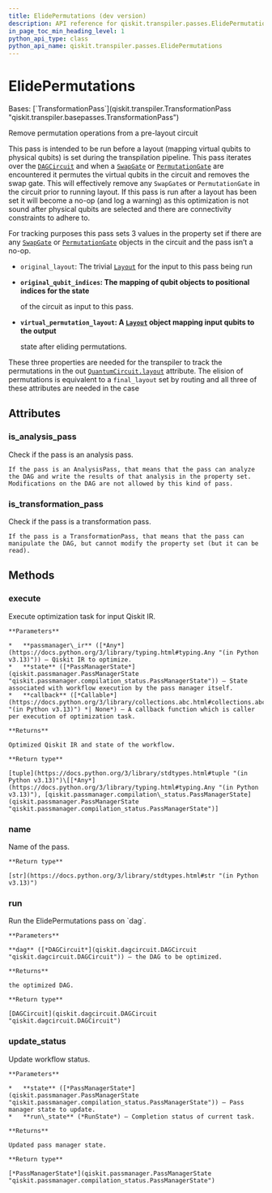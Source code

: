 ```yaml
---
title: ElidePermutations (dev version)
description: API reference for qiskit.transpiler.passes.ElidePermutations in the dev version of qiskit
in_page_toc_min_heading_level: 1
python_api_type: class
python_api_name: qiskit.transpiler.passes.ElidePermutations
---
```


# ElidePermutations

<Class id="qiskit.transpiler.passes.ElidePermutations" isDedicatedPage={true} github="https://github.com/Qiskit/qiskit/tree/stable/2.2/qiskit/transpiler/passes/optimization/elide_permutations.py#L25-L91" signature="qiskit.transpiler.passes.ElidePermutations(*args, **kwargs)" modifiers="class">
  Bases: [`TransformationPass`](qiskit.transpiler.TransformationPass "qiskit.transpiler.basepasses.TransformationPass")

  Remove permutation operations from a pre-layout circuit

  This pass is intended to be run before a layout (mapping virtual qubits to physical qubits) is set during the transpilation pipeline. This pass iterates over the [`DAGCircuit`](qiskit.dagcircuit.DAGCircuit "qiskit.dagcircuit.DAGCircuit") and when a [`SwapGate`](qiskit.circuit.library.SwapGate "qiskit.circuit.library.SwapGate") or [`PermutationGate`](qiskit.circuit.library.PermutationGate "qiskit.circuit.library.PermutationGate") are encountered it permutes the virtual qubits in the circuit and removes the swap gate. This will effectively remove any `SwapGate`s or `PermutationGate` in the circuit prior to running layout. If this pass is run after a layout has been set it will become a no-op (and log a warning) as this optimization is not sound after physical qubits are selected and there are connectivity constraints to adhere to.

  For tracking purposes this pass sets 3 values in the property set if there are any [`SwapGate`](qiskit.circuit.library.SwapGate "qiskit.circuit.library.SwapGate") or [`PermutationGate`](qiskit.circuit.library.PermutationGate "qiskit.circuit.library.PermutationGate") objects in the circuit and the pass isn’t a no-op.

  *   `original_layout`: The trivial [`Layout`](qiskit.transpiler.Layout "qiskit.transpiler.Layout") for the input to this pass being run

  *   **`original_qubit_indices`: The mapping of qubit objects to positional indices for the state**

      of the circuit as input to this pass.

  *   **`virtual_permutation_layout`: A [`Layout`](qiskit.transpiler.Layout "qiskit.transpiler.Layout") object mapping input qubits to the output**

      state after eliding permutations.

  These three properties are needed for the transpiler to track the permutations in the out [`QuantumCircuit.layout`](qiskit.circuit.QuantumCircuit#layout "qiskit.circuit.QuantumCircuit.layout") attribute. The elision of permutations is equivalent to a `final_layout` set by routing and all three of these attributes are needed in the case

  ## Attributes

  ### is\_analysis\_pass

  <Attribute id="qiskit.transpiler.passes.ElidePermutations.is_analysis_pass">
    Check if the pass is an analysis pass.

    If the pass is an AnalysisPass, that means that the pass can analyze the DAG and write the results of that analysis in the property set. Modifications on the DAG are not allowed by this kind of pass.
  </Attribute>

  ### is\_transformation\_pass

  <Attribute id="qiskit.transpiler.passes.ElidePermutations.is_transformation_pass">
    Check if the pass is a transformation pass.

    If the pass is a TransformationPass, that means that the pass can manipulate the DAG, but cannot modify the property set (but it can be read).
  </Attribute>

  ## Methods

  ### execute

  <Function id="qiskit.transpiler.passes.ElidePermutations.execute" github="https://github.com/Qiskit/qiskit/tree/stable/2.2/qiskit/transpiler/basepasses.py#L161-L180" signature="execute(passmanager_ir, state, callback=None)">
    Execute optimization task for input Qiskit IR.

    **Parameters**

    *   **passmanager\_ir** ([*Any*](https://docs.python.org/3/library/typing.html#typing.Any "(in Python v3.13)")) – Qiskit IR to optimize.
    *   **state** ([*PassManagerState*](qiskit.passmanager.PassManagerState "qiskit.passmanager.compilation_status.PassManagerState")) – State associated with workflow execution by the pass manager itself.
    *   **callback** ([*Callable*](https://docs.python.org/3/library/collections.abc.html#collections.abc.Callable "(in Python v3.13)") *| None*) – A callback function which is caller per execution of optimization task.

    **Returns**

    Optimized Qiskit IR and state of the workflow.

    **Return type**

    [tuple](https://docs.python.org/3/library/stdtypes.html#tuple "(in Python v3.13)")\[[*Any*](https://docs.python.org/3/library/typing.html#typing.Any "(in Python v3.13)"), [qiskit.passmanager.compilation\_status.PassManagerState](qiskit.passmanager.PassManagerState "qiskit.passmanager.compilation_status.PassManagerState")]
  </Function>

  ### name

  <Function id="qiskit.transpiler.passes.ElidePermutations.name" github="https://github.com/Qiskit/qiskit/tree/stable/2.2/qiskit/passmanager/base_tasks.py#L68-L70" signature="name()">
    Name of the pass.

    **Return type**

    [str](https://docs.python.org/3/library/stdtypes.html#str "(in Python v3.13)")
  </Function>

  ### run

  <Function id="qiskit.transpiler.passes.ElidePermutations.run" github="https://github.com/Qiskit/qiskit/tree/stable/2.2/qiskit/transpiler/passes/optimization/elide_permutations.py#L53-L91" signature="run(dag)">
    Run the ElidePermutations pass on `dag`.

    **Parameters**

    **dag** ([*DAGCircuit*](qiskit.dagcircuit.DAGCircuit "qiskit.dagcircuit.DAGCircuit")) – the DAG to be optimized.

    **Returns**

    the optimized DAG.

    **Return type**

    [DAGCircuit](qiskit.dagcircuit.DAGCircuit "qiskit.dagcircuit.DAGCircuit")
  </Function>

  ### update\_status

  <Function id="qiskit.transpiler.passes.ElidePermutations.update_status" github="https://github.com/Qiskit/qiskit/tree/stable/2.2/qiskit/transpiler/basepasses.py#L182-L190" signature="update_status(state, run_state)">
    Update workflow status.

    **Parameters**

    *   **state** ([*PassManagerState*](qiskit.passmanager.PassManagerState "qiskit.passmanager.compilation_status.PassManagerState")) – Pass manager state to update.
    *   **run\_state** (*RunState*) – Completion status of current task.

    **Returns**

    Updated pass manager state.

    **Return type**

    [*PassManagerState*](qiskit.passmanager.PassManagerState "qiskit.passmanager.compilation_status.PassManagerState")
  </Function>
</Class>

